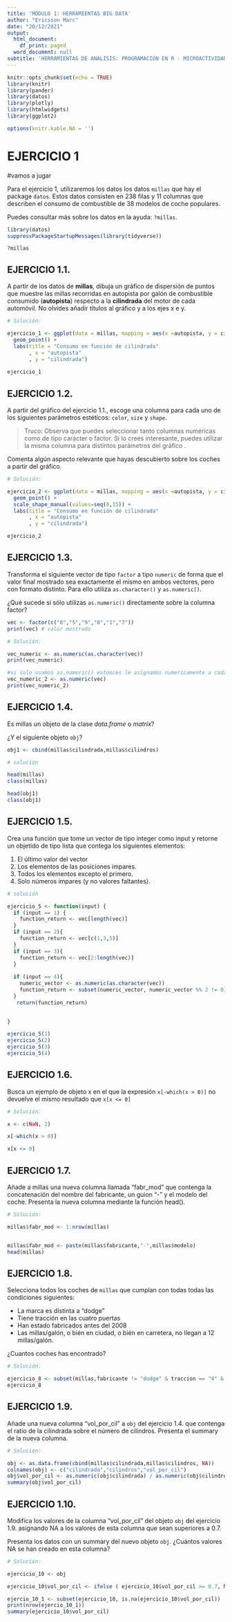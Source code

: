 ```yaml
---
title: 'MÓDULO 1: HERRAMIENTAS BIG DATA'
author: "Ericsson Marc"
date: "20/12/2021"
output:
  html_document:
    df_print: paged
  word_document: null
subtitle: 'HERRAMIENTAS DE ANALISIS: PROGRAMACIÓN EN R - MICROACTIVIDADES'
---
```


```r
knitr::opts_chunk$set(echo = TRUE)
library(knitr)
library(pander)
library(datos)
library(plotly)
library(htmlwidgets)
library(ggplot2)

options(knitr.kable.NA = '')
```

# EJERCICIO 1


#vamos a jugar

Para el ejercicio 1, utilizaremos los datos los datos `millas` que hay el package `datos`. Estos datos consisten en 238 filas y 11 columnas que describen el consumo de combustible de 38 modelos de coche populares.

Puedes consultar más sobre los datos en la ayuda: `?millas`.

```r
library(datos)
suppressPackageStartupMessages(library(tidyverse))
```

```
?millas
```

## EJERCICIO 1.1.

A partir de los datos de **millas**, dibuja un gráfico de dispersión de puntos que muestre las millas recorridas en autopista por galón de combustible consumido (**autopista**) respecto a la **cilindrada** del motor de cada automóvil. No olvides añadir títulos al gráfico y a los ejes x e y.


```r
# Solución:

ejercicio_1 <- ggplot(data = millas, mapping = aes(x =autopista, y = cilindrada)) + 
  geom_point() +
  labs(title = "Consumo en función de cilindrada"
       , x = "autopista"
       , y = "cilindrada")
  
ejercicio_1

```

## EJERCICIO 1.2.

A partir del gráfico del ejercicio 1.1., escoge una columna para cada uno de los siguientes parámetros estéticos: `color`, `size` y `shape`.

> Truco: Observa que puedes seleccionar tanto columnas numéricas como de tipo carácter o factor. Si lo crees interesante, puedes utilizar la misma columna para distintos parámetros del gráfico .

Comenta algún aspecto relevante que hayas descubierto sobre los coches a partir del gráfico.

```r
# Solución:

ejercicio_2 <- ggplot(data = millas, mapping = aes(x =autopista, y = cilindrada, color = modelo, shape = fabricante, size = anio)) + 
  geom_point() +
  scale_shape_manual(values=seq(0,15)) +
  labs(title = "Consumo en función de cilindrada"
       , x = "autopista"
       , y = "cilindrada")

ejercicio_2

```

## EJERCICIO 1.3.

Transforma el siguiente vector de tipo `factor` a tipo `numeric` de forma que el valor final mostrado sea exactamente el mismo en ambos vectores, pero con formato distinto. Para ello utiliza `as.character()` y `as.numeric()`. 

¿Qué sucede si sólo utilizas `as.numeric()` directamente sobre la columna factor?


```r
vec <- factor(c("8","5","9","8","1","7"))
print(vec) # valor mostrado

# Solución:

vec_numeric <- as.numeric(as.character(vec))
print(vec_numeric)

#si solo usamos as.numeric() entonces le asignamos numericamente a cada factor distinto un orden (categorizamos)
vec_numeric_2 <- as.numeric(vec)
print(vec_numeric_2)

```

## EJERCICIO 1.4.

Es millas un objeto de la clase *data.frame* o *matrix*?

¿Y el siguiente objeto `obj`?

```r

obj1 <- cbind(millas$cilindrada,millas$cilindros)

# solución

head(millas)
class(millas)

head(obj1)
class(obj1)

```

## EJERCICIO 1.5.

Crea una función que tome un vector de tipo integer como input y retorne un objetido de tipo lista que contega los siguientes elementos:

1. El último valor del vector
1. Los elementos de las posiciones impares.
1. Todos los elementos excepto el primero.
1. Solo números impares (y no valores faltantes).

```r
# solución

ejercicio_5 <- function(input) {
  if (input == 1) {
    function_return <- vec[length(vec)]
  }
  if (input == 2){
    function_return <- vec[c(1,3,5)]
  }
  if (input == 3){
    function_return <- vec[2:length(vec)]
  }
  
  if (input == 4){
    numeric_vector <- as.numeric(as.character(vec))
    function_return <- subset(numeric_vector, numeric_vector %% 2 != 0)
  }
   return(function_return)
    

}

ejercicio_5(1)
ejercicio_5(2)
ejercicio_5(3)
ejercicio_5(4)
```

## EJERCICIO 1.6.

Busca un ejemplo de objeto x en el que la expresión `x[-which(x > 0)]` no devuelve el mismo resultado que `x[x <= 0]`

```r
# Solución:

x <- c(NaN, 2)

x[-which(x > 0)]

x[x <= 0]

```

## EJERCICIO 1.7.

Añade a millas una nueva columna llamada "fabr_mod" que contenga la concatenación del nombre del fabricante, un guion "-" y el modelo del coche. Presenta la nueva columna mediante la función head().

```r
# Solución:

millas$fabr_mod <- 1:nrow(millas)


millas$fabr_mod <- paste(millas$fabricante,"-",millas$modelo)
head(millas)
```

## EJERCICIO 1.8.

Selecciona todos los coches de `millas` que cumplan con todas todas las condiciones siguientes:

- La marca es distinta a "dodge"
- Tiene tracción en las cuatro puertas
- Han estado fabricados antes del 2008
- Las millas/galón, o bién en ciudad, o bién en carretera, no llegan a 12 millas/galón.

¿Cuantos coches has encontrado?

```r
# Solución:

ejercicio_8 <- subset(millas,fabricante != "dodge" & traccion == "4" & anio < 2008 & (ciudad <= 12 | autopista <= 12))
ejercicio_8

```

## EJERCICIO 1.9.

Añade una nueva columna "vol_por_cil" a `obj` del ejercicio 1.4. que contenga el ratio de la cilindrada sobre el número de cilindros. Presenta el summary de la nueva columna.

```r
# Solución:

obj <- as.data.frame(cbind(millas$cilindrada,millas$cilindros, NA))
colnames(obj) <- c("cilindrada","cilindros","vol_por_cil")
obj$vol_por_cil <- as.numeric(obj$cilindrada) / as.numeric(obj$cilindros)
summary(obj$vol_por_cil)

```

## EJERCICIO 1.10.

Modifica los valores de la columna "vol_por_cil" del objeto `obj` del ejercicio 1.9. asignando NA a los valores de esta columna que sean superiores a 0.7.

Presenta los datos con un summary del nuevo objeto `obj`. ¿Cuántos valores NA se han creado en esta columna? 

```r
# Solución:

ejercicio_10 <- obj

ejercicio_10$vol_por_cil <- ifelse ( ejercicio_10$vol_por_cil >= 0.7, NA, ejercicio_10$vol_por_cil)

ejercio_10_1 <- subset(ejercicio_10, is.na(ejercicio_10$vol_por_cil))
print(nrow(ejercio_10_1))
summary(ejercicio_10$vol_por_cil)

```

